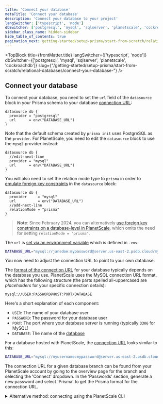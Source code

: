 ```yaml
---
title: 'Connect your database'
metaTitle: 'Connect your database'
description: 'Connect your database to your project'
langSwitcher: ['typescript', 'node']
dbSwitcher: ['postgresql', 'mysql', 'sqlserver', 'planetscale', 'cockroachdb']
sidebar_class_name: hidden-sidebar
hide_table_of_contents: true
pagination_next: getting-started/setup-prisma/start-from-scratch/relational-databases/using-prisma-migrate-node-planetscale
---
```



<TopBlock
  title={frontMatter.title}
  langSwitcher={['typescript', 'node']}
  dbSwitcher={['postgresql', 'mysql', 'sqlserver', 'planetscale', 'cockroachdb']}
  slug={"/getting-started/setup-prisma/start-from-scratch/relational-databases/connect-your-database-"}
 />

## Connect your database

To connect your database, you need to set the `url` field of the `datasource` block in your Prisma schema to your database [connection URL](/orm/reference/connection-urls):

```prisma file=prisma/schema.prisma showLineNumbers
datasource db {
  provider = "postgresql"
  url      = env("DATABASE_URL")
}
```

Note that the default schema created by `prisma init` uses PostgreSQL as the `provider`. For PlanetScale, you need to edit the `datasource` block to use the `mysql` provider instead:

```prisma file=prisma/schema.prisma highlight=2;edit showLineNumbers
datasource db {
  //edit-next-line
  provider = "mysql"
  url      = env("DATABASE_URL")
}
```

You will also need to set the relation mode type to `prisma` in order to [emulate foreign key constraints](/orm/overview/databases/planetscale#option-1-emulate-relations-in-prisma-client) in the `datasource` block:

```prisma file=schema.prisma highlight=4;add showLineNumbers
datasource db {
  provider     = "mysql"
  url          = env("DATABASE_URL")
  //add-next-line
  relationMode = "prisma"
}
```

> **Note**: Since February 2024, you can alternatively [use foreign key constraints on a database-level in PlanetScale](/orm/overview/databases/planetscale#option-2-enable-foreign-key-constraints-in-the-planetscale-database-settings), which omits the need for setting `relationMode = "prisma"`.

The `url` is [set via an environment variable](/orm/prisma-schema/overview#accessing-environment-variables-from-the-schema) which is defined in `.env`:

```bash file=.env
DATABASE_URL="mysql://janedoe:mypassword@server.us-east-2.psdb.cloud/mydb?sslaccept=strict"
```

You now need to adjust the connection URL to point to your own database.

The [format of the connection URL](/orm/reference/connection-urls) for your database typically depends on the database you use. PlanetScale uses the MySQL connection URL format, which has the following structure (the parts spelled all-uppercased are _placeholders_ for your specific connection details):

```no-lines
mysql://USER:PASSWORD@HOST:PORT/DATABASE
```

Here's a short explanation of each component:

- `USER`: The name of your database user
- `PASSWORD`: The password for your database user
- `PORT`: The port where your database server is running (typically `3306` for MySQL)
- `DATABASE`: The name of the [database](https://dev.mysql.com/doc/refman/8.0/en/creating-database.html)

For a database hosted with PlanetScale, the [connection URL](/orm/reference/connection-urls) looks similar to this:

```bash file=.env
DATABASE_URL="mysql://myusername:mypassword@server.us-east-2.psdb.cloud/mydb?sslaccept=strict"
```

The connection URL for a given database branch can be found from your PlanetScale account by going to the overview page for the branch and selecting the 'Connect' dropdown. In the 'Passwords' section, generate a new password and select 'Prisma' to get the Prisma format for the connection URL.

<details>
<summary>Alternative method: connecting using the PlanetScale CLI</summary>

Alternatively, you can connect to your PlanetScale database server using the [PlanetScale CLI](https://docs.planetscale.com/reference/planetscale-environment-setup), and use a local connection URL. In this case the connection URL will look like this:

```bash file=.env
DATABASE_URL="mysql://root@localhost:PORT/mydb"
```

<Admonition type="info">

We recommend adding `.env` to your `.gitignore` file to prevent committing your environment variables.

</Admonition>

To connect to your branch, use the following command:

```terminal
pscale connect prisma-test branchname --port PORT
```

The `--port` flag can be omitted if you are using the default port `3306`.

</details>
